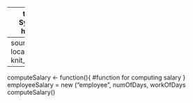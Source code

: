 ------
title: "Pay Roll System"
output: html_notebook
-----
source("employee.R", local = knitr :: knit_global())
```r
----
computeSalary <- function(){
  #function for computing salary
  }
employeeSalary = new ("employee", numOfDays, workOfDays
computeSalary()
